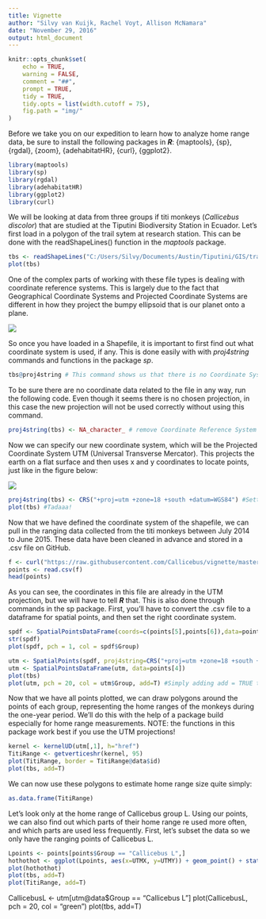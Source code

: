 ```yaml
---
title: Vignette
author: "Silvy van Kuijk, Rachel Voyt, Allison McNamara"
date: "November 29, 2016"
output: html_document
---
```

```r
knitr::opts_chunk$set(
    echo = TRUE,
    warning = FALSE,
    comment = "##",
    prompt = TRUE,
    tidy = TRUE,
    tidy.opts = list(width.cutoff = 75),
    fig.path = "img/"
)
```


Before we take you on our expedition to learn how to analyze home range data, be sure to install the following packages in ***R***: {maptools}, {sp}, {rgdal}, {zoom}, {adehabitatHR}, {curl}, {ggplot2}.


```r
library(maptools)
library(sp)
library(rgdal)
library(adehabitatHR)
library(ggplot2)
library(curl)
```

We will be looking at data from three groups if titi monkeys (*Callicebus discolor*) that are studied at the Tiputini Biodiversity Station in Ecuador. 
Let's first load in a polygon of the trail sytem at research station. This can be done with the readShapeLines() function in the *maptools* package. 

```r
tbs <- readShapeLines("C:/Users/Silvy/Documents/Austin/Tiputini/GIS/trails.shp")
plot(tbs)
```

One of the complex parts of working with these file types is dealing with coordinate reference systems. This is largely due to the fact that Geographical Coordinate Systems and Projected Coordinate Systems are different in how they project the bumpy ellipsoid that is our planet onto a plane.

<img src="http://ccar.colorado.edu/asen5050/projects/projects_2013/Chong_Joshua/GRACE_globe_animation.gif">

So once you have loaded in a Shapefile, it is important to first find out what coordinate system is used, if any. This is done easily with with *proj4string* commands and functions in the package *sp*.

```r
tbs@proj4string # This command shows us that there is no Coordinate System assigned to the TBS shapefile. 
```

To be sure there are no coordinate data related to the file in any way, run the following code. Even though it seems there is no chosen projection, in this case the new projection will not be used correctly without using this command.
```r
proj4string(tbs) <- NA_character_ # remove Coordinate Reference System information from TBS shapefile.
```

Now we can specify our new coordinate system, which will be the Projected Coordinate System UTM (Universal Transverse Mercator). This projects the earth on a flat surface and then uses x and y coordinates to locate points, just like in the figure below:

<img src="http://earth-info.nga.mil/GandG/coordsys/images/utm_mgrs_images/utm_fig1.jpg">

```r
proj4string(tbs) <- CRS("+proj=utm +zone=18 +south +datum=WGS84") #Setting UTM WGS84 as our Coortinate Reference System (CRS).
plot(tbs) #Tadaaa!
```

Now that we have defined the coordinate system of the shapefile, we can pull in the ranging data collected from the titi monkeys between July 2014 to June 2015. These data have been cleaned in advance and stored in a .csv file on GitHub.
```r
f <- curl("https://raw.githubusercontent.com/Callicebus/vignette/master/GPScoordinates.csv")
points <- read.csv(f)
head(points)
```

As you can see, the coordinates in this file are already in the UTM projection, but we will have to tell ***R*** that. This is also done through commands in the sp package. First, you'll have to convert the .csv file to a dataframe for spatial points, and then set the right coordinate system.
```r
spdf <- SpatialPointsDataFrame(coords=c(points[5],points[6]),data=points[4]) #Column 5 has the X-coordinates, column 6 has the Y-coordinates, and column 4 has important attribute data.
str(spdf)
plot(spdf, pch = 1, col = spdf$Group)

utm <- SpatialPoints(spdf, proj4string=CRS("+proj=utm +zone=18 +south +datum=WGS84"))
utm <- SpatialPointsDataFrame(utm, data=points[4])
plot(tbs)
plot(utm, pch = 20, col = utm$Group, add=T) #Simply adding add = TRUE to your code will overlay the second plot on the first. 
```

Now that we have all points plotted, we can draw polygons around the points of each group, representing the home ranges of the monkeys during the one-year period. We'll do this with the help of a package build especially for home range measurements. 
NOTE: the functions in this package work best if you use the UTM projections!
```r
kernel <- kernelUD(utm[,1], h="href")
TitiRange <- getverticeshr(kernel, 95)
plot(TitiRange, border = TitiRange@data$id)
plot(tbs, add=T)
```

We can now use these polygons to estimate home range size quite simply:
```r
as.data.frame(TitiRange)
```

Let's look only at the home range of Callicebus group L. Using our points, we can also find out which parts of their home range re used more often, and which parts are used less frequently.
First, let's subset the data so we only have the ranging points of Callicebus L.
```r
Lpoints <- points[points$Group == "Callicebus L",]
hothothot <- ggplot(Lpoints, aes(x=UTMX, y=UTMY)) + geom_point() + stat_density2d(aes(fill=..density..), geom = "tile", contour = FALSE) + scale_fill_gradient2(low = "green", high = "blue")
plot(hothothot)
plot(tbs, add=T)
plot(TitiRange, add=T)

```


CallicebusL <- utm[utm@data$Group == "Callicebus L"]
plot(CallicebusL, pch = 20, col = "green")
plot(tbs, add=T)